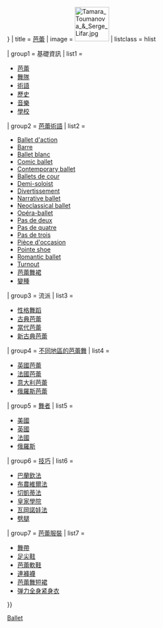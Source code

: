 {{navbox
| name = Ballet
| state = {{{state|{{{1<includeonly>|collapsed</includeonly>}}}}}}
| title = [[芭蕾]]
| image = [[File:Tamara Toumanova & Serge Lifar.jpg|80px]]
| listclass = hlist

| group1 = 基礎資訊
| list1 =
* [[:Category:芭蕾|芭蕾]]
* [[:Category:芭蕾舞隊|舞隊]]
* [[芭蕾舞術語|術語]]
* [[芭蕾舞歷史|歷史]]
* [[芭蕾 (音樂)|音樂]]
* [[:Category:芭蕾舞學校|學校]]

| group2 =  [[:Category:芭蕾舞術語|芭蕾術語]]
| list2 =
* [[Ballet d'action]]
* [[Barre]]
* [[Ballet blanc]]
* [[Comic ballet]]
* [[Contemporary ballet]]
* [[Ballets de cour]]
* [[Demi-soloist]]
* [[Divertissement]]
* [[Narrative ballet]]
* [[Neoclassical ballet]]
* [[Opéra-ballet]]
* [[Pas de deux]]
* [[Pas de quatre (芭蕾)|Pas de quatre]]
* [[Pas de trois]]
* [[Pièce d'occasion]]
* [[Pointe shoe]]
* [[Romantic ballet]]
* [[Turnout (芭蕾)|Turnout]]
* [[芭蕾舞裙]]
* [[變種 (芭蕾)|變種]]

| group3 = 流派
| list3 =
* [[性格舞蹈]]
* [[古典芭蕾]]
* [[當代芭蕾]]
* [[新古典芭蕾]]

| group4 = [[:Category:各國的芭蕾舞|不同地區的芭蕾舞]]
| list4 =
* [[英國芭蕾]]
* [[法國芭蕾]]
* [[意大利芭蕾]]
* [[俄羅斯芭蕾]]

| group5 = [[:Category:芭蕾舞者|舞者]]
| list5 =
* [[:Category:美國芭蕾舞者|美國]]
* [[:Category:英國芭蕾舞者|英國]]
* [[:Category:法國芭蕾舞者|法國]]
* [[:Category:俄羅斯芭蕾舞者|俄羅斯]]

| group6 = [[:Category:芭蕾技巧|技巧]]
| list6 =
* [[巴蘭欽法]]
* [[布農維爾法]]
* [[切凱蒂法]]
* [[英国皇家舞蹈学院|皇家學院]]
* [[瓦岡諾娃法]]
*[[劈叉|劈腿]]
| group7 = [[:Category:舞蹈服裝|芭蕾服裝]]
| list7 =
* [[舞帶]]
* [[足尖鞋]]
* [[芭蕾軟鞋]]
* [[連褲襪]]
* [[芭蕾舞短裙]]
* [[弹力全身紧身衣]]

}}<noinclude>
{{collapsible option}}

[[Category:芭蕾模板| Ballet]]

</noinclude>